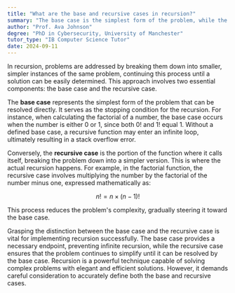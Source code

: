```yaml
---
title: "What are the base and recursive cases in recursion?"
summary: "The base case is the simplest form of the problem, while the recursive case breaks down the problem into simpler versions."
author: "Prof. Ava Johnson"
degree: "PhD in Cybersecurity, University of Manchester"
tutor_type: "IB Computer Science Tutor"
date: 2024-09-11
---
```


In recursion, problems are addressed by breaking them down into smaller, simpler instances of the same problem, continuing this process until a solution can be easily determined. This approach involves two essential components: the base case and the recursive case.

The **base case** represents the simplest form of the problem that can be resolved directly. It serves as the stopping condition for the recursion. For instance, when calculating the factorial of a number, the base case occurs when the number is either $0$ or $1$, since both $0!$ and $1!$ equal $1$. Without a defined base case, a recursive function may enter an infinite loop, ultimately resulting in a stack overflow error.

Conversely, the **recursive case** is the portion of the function where it calls itself, breaking the problem down into a simpler version. This is where the actual recursion happens. For example, in the factorial function, the recursive case involves multiplying the number by the factorial of the number minus one, expressed mathematically as:

$$
n! = n \times (n - 1)!
$$

This process reduces the problem's complexity, gradually steering it toward the base case.

Grasping the distinction between the base case and the recursive case is vital for implementing recursion successfully. The base case provides a necessary endpoint, preventing infinite recursion, while the recursive case ensures that the problem continues to simplify until it can be resolved by the base case. Recursion is a powerful technique capable of solving complex problems with elegant and efficient solutions. However, it demands careful consideration to accurately define both the base and recursive cases.
    
